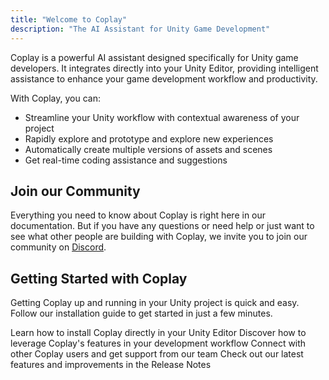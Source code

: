 ```yaml
---
title: "Welcome to Coplay"
description: "The AI Assistant for Unity Game Development"
---
```


Coplay is a powerful AI assistant designed specifically for Unity game developers.
It integrates directly into your Unity Editor, providing intelligent
assistance to enhance your game development workflow and productivity.

With Coplay, you can:

- Streamline your Unity workflow with contextual awareness of your project
- Rapidly explore and prototype and explore new experiences
- Automatically create multiple versions of assets and scenes 
- Get real-time coding assistance and suggestions

## Join our Community

Everything you need to know about Coplay is right here in our documentation. But if you
have any questions or need help or just want to see what other people are building with Coplay,
we invite you to join our community on [Discord](http://discord.com/invite/KmGfEr6d3v).

## Getting Started with Coplay

Getting Coplay up and running in your Unity project is quick and easy. Follow our
installation guide to get started in just a few minutes.

<CardGroup cols={2}>
  <Card title="Installation Guide" icon="download" href="/getting-started/installation">
    Learn how to install Coplay directly in your Unity Editor
  </Card>
  <Card title="Using Coplay" icon="wand-magic-sparkles" href="/getting-started/using-coplay">
    Discover how to leverage Coplay's features in your development workflow
  </Card>
  <Card title="Join Our Community" icon="discord" href="http://discord.com/invite/KmGfEr6d3v">
    Connect with other Coplay users and get support from our team
  </Card>
  <Card title="Stay Updated" icon="newspaper" href="/release-notes">
    Check out our latest features and improvements in the Release Notes
  </Card>
</CardGroup>